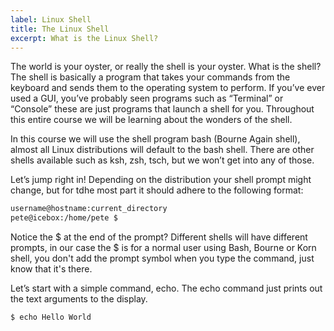 ```yaml
---
label: Linux Shell
title: The Linux Shell
excerpt: What is the Linux Shell?
---
```


The world is your oyster, or really the shell is your oyster. What is the shell? The shell is basically a program that takes your commands from the keyboard and sends them to the operating system to perform. If you’ve ever used a GUI, you’ve probably seen programs such as “Terminal” or “Console” these are just programs that launch a shell for you. Throughout this entire course we will be learning about the wonders of the shell.

In this course we will use the shell program bash (Bourne Again shell), almost all Linux distributions will default to the bash shell. There are other shells available such as ksh, zsh, tsch, but we won’t get into any of those.

Let’s jump right in! Depending on the distribution your shell prompt might change, but for tdhe most part it should adhere to the following format:

```bash
username@hostname:current_directory
pete@icebox:/home/pete $
```

Notice the $ at the end of the prompt? Different shells will have different prompts, in our case the $ is for a normal user using Bash, Bourne or Korn shell, you don't add the prompt symbol when you type the command, just know that it's there.

Let’s start with a simple command, echo. The echo command just prints out the text arguments to the display.

```bash
$ echo Hello World
```
